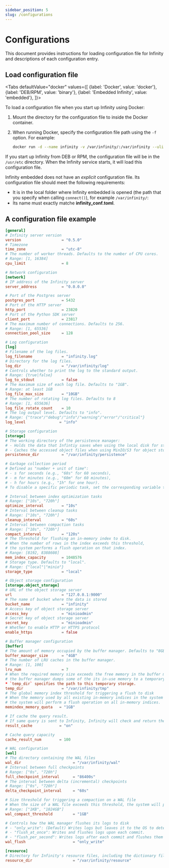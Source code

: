 ```yaml
---
sidebar_position: 5
slug: /configurations
---
```


# Configurations

This document provides instructions for loading configuration file for Infinity and descriptions of each configuration entry.


## Load configuration file


<Tabs
  defaultValue="docker"
  values={[
    {label: 'Docker', value: 'docker'},
    {label: 'DEB/RPM', value: 'binary'},
    {label: 'Embedded Infinity', value: 'embedded'},
  ]}>
  <TabItem value="docker">

To load a configuration file when you start up Infinity using Docker:

1. Mount the directory for the configuration file to inside the Docker container.
2. When running Docker, specify the configuration file path using the `-f` option. For example: 

   ```bash
   docker run -d --name infinity -v /var/infinity/:/var/infinity --ulimit nofile=500000:500000 --network=host infiniflow/infinity:nightly -f /var/infinity/infinity_conf.toml
   ```

</TabItem>
  <TabItem value="binary">

If you start up Infinity from DEB or RPM, the configuration file will be in the `/usr/etc` directory. When the Infinity service starts, it will load this configuration file.

</TabItem>
  <TabItem value="embedded">

Infinity embedded does not have an *explicit* configuration file. Its configuration file should meet the following requirements:

- It is in the local folder where Infinity embedded is opened (the path that you specify when calling `connect()`), for example `/var/infinity/`:
- Its name must exactly matche **infinity_conf.toml**.

</TabItem>
</Tabs>

## A configuration file example


```toml
[general]
# Infinity server version
version                  = "0.5.0"
# Timezone
time_zone                = "utc-8"
# The number of worker threads. Defaults to the number of CPU cores.
# Range: [1, 16384]
cpu_limit                = 8

# Network configuration
[network]
# IP address of the Infinity server
server_address           = "0.0.0.0"

# Port of the Postgres server
postgres_port            = 5432
# Port of the HTTP server
http_port                = 23820
# Port of the Python SDK server
client_port              = 23817
# The maximum number of connections. Defaults to 256.
# Range: [1, 65536]
connection_pool_size     = 128

# Log configuration
[log]
# Filename of the log files.
log_filename             = "infinity.log"
# Directory for the log files.
log_dir                  = "/var/infinity/log"
# Controls whether to print the log to the standard output.
# Range: {true|false} 
log_to_stdout            = false
# The maximum size of each log file. Defaults to "1GB".
# Range: at least 1GB
log_file_max_size        = "10GB"
# The number of rotating log files. Defaults to 8
# Range: [1, 655636]
log_file_rotate_count    = 10
# The log output level. Defaults to "info".
# Range: {"trace"/"debug"/"info"/"warning"/"error"/"critical"}
log_level               = "info"

# Storage configuration
[storage]
# The working directory of the persistence manager:
# - Holds the data that Infintiy saves when using the local disk for storage.
# - Caches the accessed object files when using MinIO/S3 for object storage.
persistence_dir          = "/var/infinity/persistence"

# Garbage collection period
# Defined as "number + unit of time":
# - s for seconds (e.g., "60s" for 60 seconds),
# - m for minutes (e.g., "60m" for 60 minutes),
# - h for hours (e.g., "1h" for one hour).
# To disable a specific periodic task, set the corresponding variable to "0s"

# Interval between index optimization tasks
# Range: ["10s", "720h"]
optimize_interval        = "10s"
# Interval between cleanup tasks
# Range: ["10s", "720h"]
cleanup_interval         = "60s"
# Interval between compaction tasks
# Range: ["10s", "720h"]
compact_interval         = "120s"
# The threshold for flushing an in-memory index to disk.
# When the number of rows in the index exceeds this threshold,
# the system performs a flush operation on that index.
# Range: [8192, 8388608]
mem_index_capacity       = 1048576
# Storage type. Defaults to "local". 
# Range: {"local"|"minio"}  
storage_type             = "local"

# Object storage configuration
[storage.object_storage]
# URL of the object storage server
url                      = "127.0.0.1:9000"
# The name of bucket where the data is stored
bucket_name              = "infinity"
# Access key of object storage server
access_key               = "minioadmin"
# Secret key of object storage server
secret_key               = "minioadmin"
# Whether to enable HTTP or HTTPS protocol
enable_https             = false

# Buffer manager configuration
[buffer]
# The amount of memory occupied by the buffer manager. Defaults to "8GB".
buffer_manager_size      = "4GB"
# The number of LRU caches in the buffer manager.
# Range: [1, 100]
lru_num                  = 7
# When the required memory size exceeds the free memory in the buffer manager,
# the buffer manager dumps some of the its in-use memory to a temporary storage.
* `temp_dir` specifies the path to this temporary storage. 
temp_dir                 = "/var/infinity/tmp"
# The global memory index threshold for triggering a flush to disk
# When the memory used by all existing in-memory indices in the system exceeds this threshold,
# the system will perform a flush operation on all in-memory indices.
memindex_memory_quota   = "1GB"

# If cache the query result.
# If same query is sent to Infinity, Infinity will check and return the cached result.
result_cache            = "on"

# Cache query capacity
cache_result_num        = 100

# WAL configuration
[wal]
# The directory containing the WAL files
wal_dir                       = "/var/infinity/wal"
# Interval between full checkpoints
# Range: ["0s", "720h"]
full_checkpoint_interval      = "86400s"
# The interval between delta (incremental) checkpoints
# Range: ["0s", "720h"]
delta_checkpoint_interval     = "60s"

# Size threshold for triggering a compaction on a WAL file
# When the size of a WAL file exceeds this threshold, the system will perform compaction.
# Range: ["1KB", "1024GB"]
wal_compact_threshold         = "1GB"

# Controls how the WAL manager flushes its logs to disk
# - "only_write": (Default) Writes logs but leaves it to the OS to determine when to flush them.
# - "flush_at_once": Writes and flushes logs upon each commit.
# - "flush_per_second": Writes logs after each commit and flushes them to disk once per second.
wal_flush                     = "only_write"

[resource]
# Directory for Infinity's resource files, including the dictionary files used by the analyzer
resource_dir                  = "/var/infinity/resource"
```